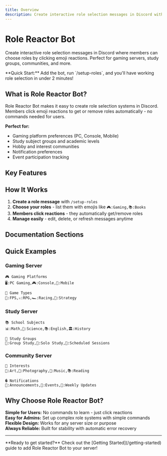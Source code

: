 ```yaml
---
title: Overview
description: Create interactive role selection messages in Discord with emoji reactions. Simple setup, powerful features.
---
```



# Role Reactor Bot

Create interactive role selection messages in Discord where members can choose roles by clicking emoji reactions. Perfect for gaming servers, study groups, communities, and more.

<Callout type="info">
**Quick Start:** Add the bot, run `/setup-roles`, and you'll have working role selection in under 2 minutes!
</Callout>

## What is Role Reactor Bot?

Role Reactor Bot makes it easy to create role selection systems in Discord. Members click emoji reactions to get or remove roles automatically - no commands needed for users.

**Perfect for:**
- Gaming platform preferences (PC, Console, Mobile)
- Study subject groups and academic levels  
- Hobby and interest communities
- Notification preferences
- Event participation tracking

## Key Features

<Cards>
  <Card title="🎯 Easy Setup" description="Create role messages with simple slash commands - no complex configuration needed" />
  <Card title="📱 User Friendly" description="Members just click emoji reactions - no commands to learn or remember" />
  <Card title="🗂️ Organized Categories" description="Group related roles with category headers for clean organization" />
  <Card title="🎨 Customizable" description="Choose colors, emojis, and formatting to match your server's style" />
  <Card title="🔒 Secure" description="Respects Discord's permission system and role hierarchy automatically" />
  <Card title="⚡ Reliable" description="Fast response times and automatic error handling for smooth operation" />
</Cards>

## How It Works

1. **Create a role message** with `/setup-roles`
2. **Choose your roles** - list them with emojis like `🎮:Gaming,📚:Books`
3. **Members click reactions** - they automatically get/remove roles
4. **Manage easily** - edit, delete, or refresh messages anytime

## Documentation Sections

<Cards>
  <Card title="🚀 Getting Started" description="Add the bot and create your first role message in minutes" href="/getting-started" />
  <Card title="⚙️ Setup Guide" description="Complete configuration guide from basic to advanced features" href="/setup" />
  <Card title="💻 Commands" description="Full reference for all slash commands with examples" href="/commands" />
  <Card title="📝 Examples" description="Ready-to-use setups for gaming, study, and community servers" href="/examples" />
  <Card title="🔧 Troubleshooting" description="Solutions for common issues and helpful FAQ" href="/troubleshooting" />
</Cards>

## Quick Examples

### Gaming Server
```
🎮 Gaming Platforms
🖥️:PC Gaming,🎮:Console,📱:Mobile

🎯 Game Types  
🔫:FPS,⚔️:RPG,🏎️:Racing,🎲:Strategy
```

### Study Server
```
📚 School Subjects
📊:Math,🔬:Science,📚:English,🏛️:History

👥 Study Groups
👥:Group Study,🤫:Solo Study,📅:Scheduled Sessions
```

### Community Server
```
🎨 Interests
🎨:Art,📸:Photography,🎵:Music,📚:Reading

� Notifications
📢:Announcements,🎉:Events,📰:Weekly Updates
```

## Why Choose Role Reactor Bot?

**Simple for Users:** No commands to learn - just click reactions  
**Easy for Admins:** Set up complex role systems with simple commands  
**Flexible Design:** Works for any server size or purpose  
**Always Reliable:** Built for stability with automatic error recovery

---

<Callout type="success">
**Ready to get started?** Check out the [Getting Started](/getting-started) guide to add Role Reactor Bot to your server!
</Callout>
